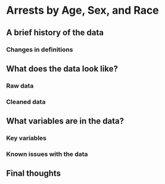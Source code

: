 # Arrests by Age, Sex, and Race {#arrests}


## A brief history of the data

### Changes in definitions

## What does the data look like?

### Raw data

### Cleaned data

## What variables are in the data?

### Key variables

### Known issues with the data

## Final thoughts